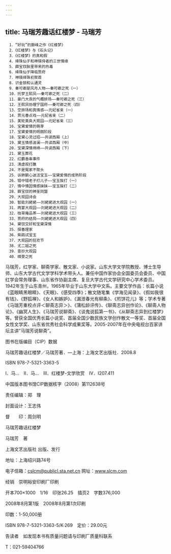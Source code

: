 ```yaml
---
---
---
```

title: 马瑞芳趣话红楼梦 - 马瑞芳
---


```
　1．“好玩”的巅峰之作《红楼梦》
　2．《红楼梦》与《石头记》
　3．《红楼梦》的真和假
　4．绛珠仙子和神瑛侍者的三世情缘
　5．薛宝钗胎里带来的热毒
　6．绛珠仙子降临贾府
　7．神瑛绛珠初聚首
　8．识金锁和认通灵
　9．秦可卿是风月人物——秦可卿之死（一）
　10．托梦王熙凤——秦可卿之死（二）
　11．豪门大丧的气概排场——秦可卿之死（三）
　12．王熙凤协理宁国府——秦可卿之死（四）
　13．空排场和真情感——元妃省亲（一）
　14．贾元春点戏——元妃省亲（二）
　15．美轮美奂大观园——元妃省亲（三）
　16．宝黛爱情的萌芽
　17．宝黛爱情的明朗阶段
　18．宝黛心灵过招——共读西厢（上）
　19．黛玉情感波澜——共读西厢（中）
　20．宝黛深情绵绵——共读西厢（下）
　21．黛玉葬花
　22．红麝香串事件
　23．清虚观打醮
　24．不是冤家不聚头
　25．诉肺腑心迷活宝玉——宝黛爱情的成熟阶段
　26．错中错老子打儿子——宝玉挨打（一）
　27．情中情因情感妹妹——宝玉挨打（二）
　28．薛宝钗的神圣同盟
　29．大观园诗会
　30．智能刘姥姥——刘姥姥进大观园（一）
　31．两宴大观园——刘姥姥进大观园（二）
　32．栊翠庵品茶——刘姥姥进大观园（三）
　33．贾府的结局——刘姥姥进大观园（四）
　34．黛钗交好和宝黛深情
　35．探春理家
　36．紫鹃试宝玉
　37．大观园的狂欢节
　38．尤二姐之死
　39．查抄大观园
　40．晴雯之死
```


马瑞芳，红学家、聊斋学家、散文家、小说家。山东大学文学院教授、博士生导师、山东大学古代文学学科学术带头人。兼任中国作家协会全国委员会委员、中国红学会常务理事、山东省作协副主席、复旦大学古代文学研究中心学术委员。1942年生于山东青州，1965年毕业于山东大学中文系。主要文学作品：长篇小说《蓝眼睛黑眼睛》、《天眼》、《感受四季》；散文随笔集《学海见闻录》、《假如我很有钱》、《野狐禅》、《女人和嫉妒》、《漏泄春光有柳条》、《煎饼花儿》等；学术专著《马瑞芳重校点评＜聊斋志异＞》、《蒲松龄评传》、《聊斋志异创作论》、《聊斋人物论》、《幽冥人生》、《马瑞芳说聊斋》、《谈鬼说狐第一书》、《从聊斋志异到红楼梦》等。曾获全国优秀长篇小说奖、首届全国少数民族文学创作散文一等奖、首届全国女性文学奖、山东省优秀社会科学成果奖等。2005-2007年在中央电视台百家讲坛主讲“马瑞芳说聊斋”。





图书在版编目（CIP）数据

马瑞芳趣话红楼梦／马瑞芳著．—上海：上海文艺出版社．2008.8

ISBN 978-7-5321-3363-5

Ⅰ．马…　Ⅱ．马…　Ⅲ．红楼梦-文学欣赏　Ⅳ．I207.411

中国版本图书馆CIP数据核字（2008）第112638号




责任编辑：郑　理

封面设计：王志伟

督　　印：周剑明




马瑞芳趣话红楼梦

马瑞芳　著

上海文艺出版社 出版、发行

地址：上海绍兴路74号

电子信箱：cslcm@publicl.sta.net.cn 网址：www.slcm.com

经销　崇明裕安印刷厂印刷

开本700×1000　1/16　印张26.25　插页2　字数376,000

2008年8月第1版　2008年8月第1次印刷

印数：1-50,000册

ISBN 978-7-5321-3363-5/K·269　定价：29.00元

告读者　如发现本书有质量问题请与印刷厂质量科联系

T：021-59404766